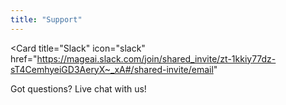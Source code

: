 ```yaml
---
title: "Support"
---
```


<Card
  title="Slack"
  icon="slack"
  href="https://mageai.slack.com/join/shared_invite/zt-1kkiy77dz-sT4CemhyeiGD3AeryX~_xA#/shared-invite/email"
>
  Got questions? Live chat with us!
</Card>
